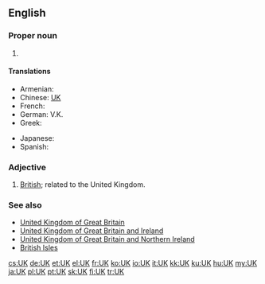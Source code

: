 {{also|.uk|uK|ük}}
==English==

===Proper noun===
{{en-proper noun}}

# {{abbreviation of|United Kingdom}}

====Translations====
{{trans-top|Abbreviation of United Kingdom}}
* Armenian: {{t|hy|ՄԹ|tr=MTʿ|sc=Armn}}
* Chinese: [[UK]]
* French: {{t|fr|R.U.|m}}
* German: V.K.
* Greek: {{t|el|ΗΒ|n}}
{{trans-mid}}
* Japanese: {{t+|ja|UK}}
* Spanish: {{t|es|R.U.|m}}
{{trans-bottom}}

===Adjective===
{{en-adj|?}}

# [[British]]; related to the United Kingdom.

===See also===
* [[United Kingdom of Great Britain]]
* [[United Kingdom of Great Britain and Ireland]]
* [[United Kingdom of Great Britain and Northern Ireland]]
* [[British Isles]]

[[cs:UK]]
[[de:UK]]
[[et:UK]]
[[el:UK]]
[[fr:UK]]
[[ko:UK]]
[[io:UK]]
[[it:UK]]
[[kk:UK]]
[[ku:UK]]
[[hu:UK]]
[[my:UK]]
[[ja:UK]]
[[pl:UK]]
[[pt:UK]]
[[sk:UK]]
[[fi:UK]]
[[tr:UK]]